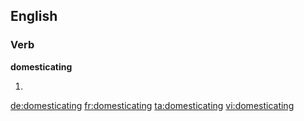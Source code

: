 
==English==

===Verb===
'''domesticating'''

# {{present participle of|domesticate}}

[[de:domesticating]]
[[fr:domesticating]]
[[ta:domesticating]]
[[vi:domesticating]]